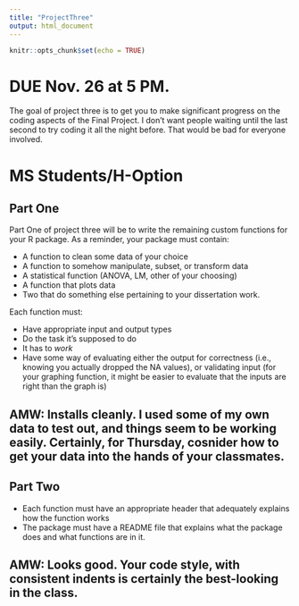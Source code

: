 ```yaml
---
title: "ProjectThree"
output: html_document
---
```


```r
knitr::opts_chunk$set(echo = TRUE)
```
# DUE Nov. 26 at 5 PM.

The goal of project three is to get you to make significant progress on the coding aspects of the Final Project. I don't want people waiting until the last second to try coding it all the night before. That would be bad for everyone involved.

# MS Students/H-Option

## Part One

Part One of project three will be to write the remaining custom functions for your R package. As a reminder, your package must contain:

+ A function to clean some data of your choice
+ A function to somehow manipulate, subset, or transform data
+ A statistical function (ANOVA, LM, other of your choosing)
+ A function that plots data
+ Two that do something else pertaining to your dissertation work.

Each function must: 
 
+ Have appropriate input and output types
+ Do the task it's supposed to do
+ It has to *work*
+ Have some way of evaluating either the output for correctness (i.e., knowing you actually dropped the NA values), or validating input (for your graphing function, it might be easier to evaluate that the inputs are right than the graph is)

## AMW: Installs cleanly. I used some of my own data to test out, and things seem to be working easily. Certainly, for Thursday, cosnider how to get your data into the hands of your classmates.


## Part Two

+ Each function must have an appropriate header that adequately explains how the function works
+ The package must have a README file that explains what the package does and what functions are in it.

## AMW: Looks good. Your code style, with consistent indents is certainly the best-looking in the class.

